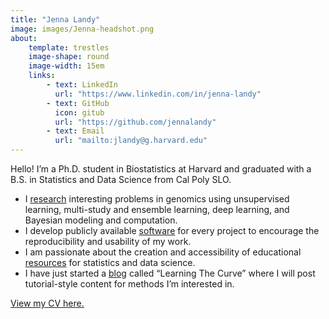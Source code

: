 ```yaml
---
title: "Jenna Landy"
image: images/Jenna-headshot.png
about:
    template: trestles
    image-shape: round
    image-width: 15em
    links:
        - text: LinkedIn
          url: "https://www.linkedin.com/in/jenna-landy"
        - text: GitHub
          icon: gitub
          url: "https://github.com/jennalandy"
        - text: Email
          url: "mailto:jlandy@g.harvard.edu"
---
```


Hello! I'm a Ph.D. student in Biostatistics at Harvard and graduated with a B.S. in Statistics and Data Science from Cal Poly SLO.

-   I [research](research.qmd) interesting problems in genomics using unsupervised learning, multi-study and ensemble learning, deep learning, and Bayesian modeling and computation.
-   I develop publicly available [software](software.qmd) for every project to encourage the reproducibility and usability of my work.
-   I am passionate about the creation and accessibility of educational [resources](resources.qmd) for statistics and data science.
-   I have just started a [blog](blog.qmd) called "Learning The Curve" where I will post tutorial-style content for methods I'm interested in.

```{=html}
<a href="files/JENNALANDY_CV.pdf" view>View my CV here.</a>
```

